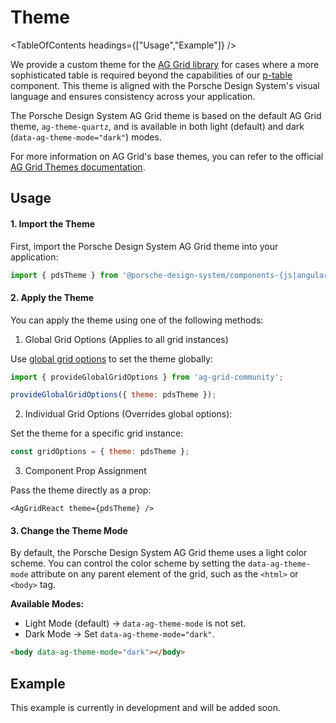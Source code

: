 
# Theme

<TableOfContents headings={["Usage","Example"]} />

We provide a custom theme for the [AG Grid library](https://ag-grid.com) for cases where a more sophisticated table is
required beyond the capabilities of our [p-table](/components/table/examples/) component. This theme is aligned with the
Porsche Design System's visual language and ensures consistency across your application.

The Porsche Design System AG Grid theme is based on the default AG Grid theme, `ag-theme-quartz`, and is available in
both light (default) and dark (`data-ag-theme-mode="dark"`) modes.

For more information on AG Grid's base themes, you can refer to the official
[AG Grid Themes documentation](https://ag-grid.com/javascript-data-grid/themes).

## Usage

#### 1. Import the Theme

First, import the Porsche Design System AG Grid theme into your application:

```js
import { pdsTheme } from '@porsche-design-system/components-{js|angular|react|vue}/ag-grid';
```

#### 2. Apply the Theme

You can apply the theme using one of the following methods:

1. Global Grid Options (Applies to all grid instances)

Use [global grid options](https://ag-grid.com/javascript-data-grid/grid-interface/#global-grid-options) to set the
theme globally:

```js
import { provideGlobalGridOptions } from 'ag-grid-community';

provideGlobalGridOptions({ theme: pdsTheme });
   ```

2. Individual Grid Options (Overrides global options):

Set the theme for a specific grid instance:

```js
const gridOptions = { theme: pdsTheme };
   ```

3. Component Prop Assignment

Pass the theme directly as a prop:

```tsx
<AgGridReact theme={pdsTheme} />
   ```

#### 3. Change the Theme Mode

By default, the Porsche Design System AG Grid theme uses a light color scheme. You can control the color scheme by
setting the `data-ag-theme-mode` attribute on any parent element of the grid, such as the `<html>` or `<body>` tag.

**Available Modes:**

- Light Mode (default) → `data-ag-theme-mode` is not set.
- Dark Mode → Set `data-ag-theme-mode="dark"`.

```html
<body data-ag-theme-mode="dark"></body>
```

## Example

<Notification heading="Example Coming Soon">This example is currently in development and will be added soon.</Notification>

